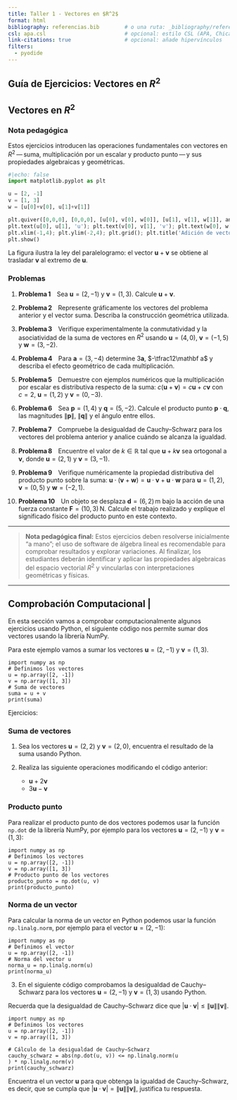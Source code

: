 ```yaml
---
title: Taller 1 - Vectores en $R^2$
format: html
bibliography: referencias.bib        # o una ruta: _bibliography/referencias.bib
csl: apa.csl                         # opcional: estilo CSL (APA, Chicago, etc.)
link-citations: true                 # opcional: añade hipervínculos
filters:
  - pyodide
---
```



## Guía de Ejercicios: Vectores en $R^2$ 
## Vectores en $R^2$

### Nota pedagógica

Estos ejercicios introducen las operaciones fundamentales con vectores en $R^2$ — suma, multiplicación por un escalar y producto punto — y sus propiedades algebraicas y geométricas.



```python
#|echo: false
import matplotlib.pyplot as plt

u = [2, -1]
v = [1, 3]
w = [u[0]+v[0], u[1]+v[1]]

plt.quiver([0,0,0], [0,0,0], [u[0], v[0], w[0]], [u[1], v[1], w[1]], angles='xy', scale_units='xy', scale=1)
plt.text(u[0], u[1], 'u'); plt.text(v[0], v[1], 'v'); plt.text(w[0], w[1], 'u+v')
plt.xlim(-1,4); plt.ylim(-2,4); plt.grid(); plt.title('Adición de vectores en $R^2$');
plt.show()
```

La figura ilustra la ley del paralelogramo: el vector $\mathbf u+\mathbf v$ se obtiene al trasladar $\mathbf v$ al extremo de $\mathbf u$.



### Problemas

1. **Problema 1** Sea $\mathbf u=(2,-1)$ y $\mathbf v=(1,3)$. Calcule $\mathbf u+\mathbf v$.\
   

2. **Problema 2** Represente gráficamente los vectores del problema anterior y el vector suma. Describa la construcción geométrica utilizada.

3. **Problema 3** Verifique experimentalmente la conmutatividad y la asociatividad de la suma de vectores en $R^2$ usando $\mathbf u=(4,0)$, $\mathbf v=(-1,5)$ y $\mathbf w=(3,-2)$.\
   

4. **Problema 4** Para $\mathbf a=(3,-4)$ determine $3\mathbf a$, $-\tfrac12\mathbf a$ y describa el efecto geométrico de cada multiplicación.

5. **Problema 5** Demuestre con ejemplos numéricos que la multiplicación por escalar es distributiva respecto de la suma: $c(\mathbf u+\mathbf v)=c\mathbf u+c\mathbf v$ con $c=2$, $\mathbf u=(1,2)$ y $\mathbf v=(0,-3)$.\
   

6. **Problema 6** Sea $\mathbf p=(1,4)$ y $\mathbf q=(5,-2)$. Calcule el producto punto $\mathbf p\cdot\mathbf q$, las magnitudes $\lVert\mathbf p\rVert$, $\lVert\mathbf q\rVert$ y el ángulo entre ellos.\
   

7. **Problema 7** Compruebe la desigualdad de Cauchy–Schwarz para los vectores del problema anterior y analice cuándo se alcanza la igualdad.

8. **Problema 8** Encuentre el valor de $k\in\mathbb R$ tal que $\mathbf u+k\mathbf v$ sea ortogonal a $\mathbf v$, donde $\mathbf u=(2,1)$ y $\mathbf v=(3,-1)$.\
   

9. **Problema 9** Verifique numéricamente la propiedad distributiva del producto punto sobre la suma: $\mathbf u\cdot(\mathbf v+\mathbf w)=\mathbf u\cdot\mathbf v+\mathbf u\cdot\mathbf w$ para $\mathbf u=(1,2)$, $\mathbf v=(0,5)$ y $\mathbf w=(-2,1)$.   

10. **Problema 10** Un objeto se desplaza $\mathbf d=(6,2)$ m bajo la acción de una fuerza constante $\mathbf F=(10,3)$ N. Calcule el trabajo realizado y explique el significado físico del producto punto en este contexto.\
    

---

> **Nota pedagógica final:** Estos ejercicios deben resolverse inicialmente “a mano”; el uso de software de álgebra lineal es recomendable para comprobar resultados y explorar variaciones. Al finalizar, los estudiantes deberán identificar y aplicar las propiedades algebraicas del espacio vectorial $R^2$ y vincularlas con interpretaciones geométricas y físicas.

---

## Comprobación Computacional |


En esta sección vamos a comprobar computacionalmente algunos ejercicios usando Python, el siguiente código nos permite sumar dos vectores usando la librería NumPy.

Para este ejemplo vamos a sumar los vectores $\mathbf{u}=(2,-1)$ y $\mathbf{v}=(1,3)$.

```pyodide-python

import numpy as np
# Definimos los vectores
u = np.array([2, -1])
v = np.array([1, 3])
# Suma de vectores
suma = u + v
print(suma)
```


Ejercicios:



### Suma de vectores

1. Sea los  vectores $\mathbf u=(2,2)$ y $\mathbf v=(2,0)$, encuentra el resultado de la suma usando Python.

2. Realiza las siguiente operaciones modificando el código anterior:
   - $\mathbf u+2\mathbf v$
   - $3\mathbf u-\mathbf v$

### Producto punto

Para realizar el producto punto de dos vectores podemos usar la función `np.dot` de la librería NumPy, por ejemplo para los vectores $\mathbf{u}=(2,-1)$ y $\mathbf{v}=(1,3)$:

```pyodide-python

import numpy as np
# Definimos los vectores
u = np.array([2, -1])
v = np.array([1, 3])
# Producto punto de los vectores
producto_punto = np.dot(u, v)
print(producto_punto)
```

### Norma de un vector

Para calcular la norma de un vector en Python podemos usar la función `np.linalg.norm`, por ejemplo para el vector $\mathbf{u}=(2,-1)$:
```pyodide-python
import numpy as np
# Definimos el vector
u = np.array([2, -1])
# Norma del vector u
norma_u = np.linalg.norm(u)
print(norma_u)
```

3.  En el siguiente código comprobamos la desigualdad de Cauchy–Schwarz para los vectores $\mathbf{u}=(2,-1)$ y $\mathbf{v}=(1,3)$ usando Python.

Recuerda que la desigualdad de Cauchy–Schwarz dice que $|\mathbf{u}\cdot\mathbf{v}| \leq \|\mathbf{u}\| \|\mathbf{v}\|$.


```pyodide-python
import numpy as np
# Definimos los vectores
u = np.array([2, -1])
v = np.array([1, 3])

# Cálculo de la desigualdad de Cauchy–Schwarz
cauchy_schwarz = abs(np.dot(u, v)) <= np.linalg.norm(u
) * np.linalg.norm(v)
print(cauchy_schwarz)
```

Encuentra el un vector $\mathbf{u}$  para que obtenga la igualdad de Cauchy–Schwarz, es decir, que se cumpla que $|\mathbf{u}\cdot\mathbf{v}| = \|\mathbf{u}\| \|\mathbf{v}\|$, justifica tu respuesta.


